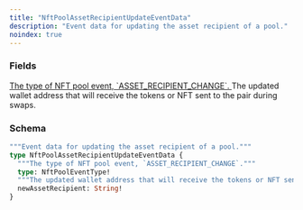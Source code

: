 ```yaml
---
title: "NftPoolAssetRecipientUpdateEventData"
description: "Event data for updating the asset recipient of a pool."
noindex: true
---
```


### Fields

<a href="/api-reference/types/nftpooleventtype">
  <ResponseField name="type" type="NftPoolEventType!" required>
    The type of NFT pool event, `ASSET_RECIPIENT_CHANGE`.
  </ResponseField>
</a>

<ResponseField name="newAssetRecipient" type="String!" required>
  The updated wallet address that will receive the tokens or NFT sent to the pair during swaps.
</ResponseField>

### Schema


```graphql 
"""Event data for updating the asset recipient of a pool."""
type NftPoolAssetRecipientUpdateEventData {
  """The type of NFT pool event, `ASSET_RECIPIENT_CHANGE`."""
  type: NftPoolEventType!
  """The updated wallet address that will receive the tokens or NFT sent to the pair during swaps."""
  newAssetRecipient: String!
}
```
